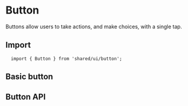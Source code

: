 

<Meta of={ButtonStories} />

# Button

Buttons allow users to take actions, and make choices, with a single tap.

## Import

```tsx
  import { Button } from 'shared/ui/button';
```

## Basic button

<Canvas
  of={ButtonStories.Usage}
  layout='centered'
  sourceState='shown'
/>

## Button API

<ArgTypes />
